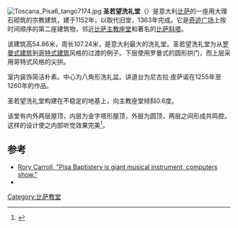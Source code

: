 {{Infobox building
|image=Pisa_-_Baptisterio_-_Exterior_-_01.jpg
|caption=圣若望洗礼堂
|name=圣若望洗礼堂
|location= {{ITA}}[[比薩|比薩]][[奇迹广场|奇迹广场]], 23, 56126 Pisa PI
|architect= 
|client=
| map_type = Italy
| map_size = 
| map_alt = 
| map_caption = 
| coordinates ={{coord|43|43|24|N|10|23|38|E|type:landmark|display=title,inline}}
|religious_affiliation=[[Roman_Catholic_Church|Roman Catholic]] 
|engineer=
|year_completed=1363年
|date_demolished=
|cost=
|structural_system=
|style= 
}}[[File:Toscana_Pisa6_tango7174.jpg|thumb]]
'''圣若望洗礼堂'''（{{lang-it|Battistero di San Giovanni}}）是意大利[[比萨|比萨]]的一座用大理石砌筑的宗教建筑，建于1152年，以取代旧堂，1363年完成。它是[[奇迹广场|奇迹广场]]上按时间顺序的第二座建筑物，邻近[[比萨主教座堂|比萨主教座堂]]和著名的[[比萨斜塔|比萨斜塔]]。

该建筑高54.86米，周长107.24米，是意大利最大的洗礼堂。圣若望洗礼堂为从[[罗曼式建筑|罗曼式建筑]]到[[哥特式建筑|哥特式建筑]]风格的过渡的例子。下层使用罗曼式的圆形拱门，而上层采用哥特式风格的尖拱。

室内装饰简洁朴素。中心为八角形洗礼盆。讲道台为尼古拉·皮萨诺在1255年至1260年的作品。

圣若望洗礼堂构建在不稳定的地基上，向主教座堂倾斜0.6度。

该堂有内外两层屋顶，内层为金字塔形屋顶，外层为圆顶，两层之间形成共鸣腔。这样的设计使之内部听觉效果完美<ref>{{Cite web |url=http://www.stilepisano.it/Pisa_eco_del_battistero.htm |title=Article about acoustic in the baptistery (in Italian) |accessdate=2012-03-09 |archive-date=2008-03-31 |archive-url=https://web.archive.org/web/20080331184828/http://www.stilepisano.it/Pisa_eco_del_battistero.htm |dead-url=yes }}</ref>。

== 参考 ==
<references/>
{{reflist|2}}
*[http://www.emis.de/journals/NNJ/Guardian.html Rory Carroll, "Pisa Baptistery is giant musical instrument, computers show,"]{{Wayback|url=http://www.emis.de/journals/NNJ/Guardian.html |date=20120212191046 }}
* {{commons-inline|Battistero di Pisa}}


{{Authority control}}
[[Category:比萨教堂|Category:比萨教堂]]